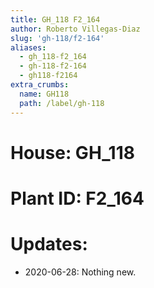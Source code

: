 ```yaml
---
title: GH_118 F2_164
author: Roberto Villegas-Diaz
slug: 'gh-118/f2-164'
aliases:
  - gh_118-f2_164
  - gh-118-f2-164
  - gh118-f2164
extra_crumbs:
  name: GH118
  path: /label/gh-118
---
```


# **House**: GH_118
# **Plant ID**: F2_164
# **Updates**: 
 - 2020-06-28: Nothing new.
